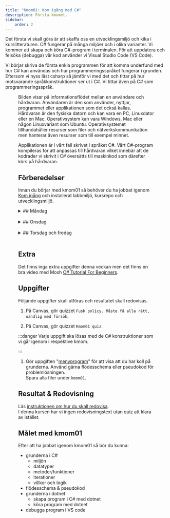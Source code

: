 ```yaml
---
title: "Kmom01: Kom igång med C#"
description: Första kmomet.
sidebar:
    order: 2
---
```




Det första vi skall göra är att skaffa oss en utvecklingsmiljö och kika i kurslitteraturen. C# fungerar på många miljöer och i olika varianter. Vi kommer att skapa och köra C#-program i terminalen. För att uppdatera och felsöka (debugga) vår kod använder vi Visual Studio Code (VS Code).

Vi börjar skriva de första enkla programmen för att komma underfund med hur C# kan användas och hur programmeringsspråket fungerar i grunden. Eftersom vi nyss läst csharp så jämför vi med det och tittar på hur motsvarande språkkonstruktioner ser ut i C#. Vi tittar även på C# som programmeringsspråk.

<Figure
    src={var1Image}
    caption="Informationsflödet mellan en användare och hårdvaran."
    width="450px"
/>

Bilden visar på informationsflödet mellan en användare och hårdvaran. Användaren är den som använder, nyttjar, programmet eller applikationen som det också kallas. Hårdvaran är den fysiska datorn och kan vara en PC, Linuxdator eller en Mac. Operativsystem kan vara Windows, Mac eller någon Linuxvariant som Ubuntu. Operativsystemet tillhandahåller resurser som filer och nätverkskommunikation men hanterar även resurser som till exempel minnet.

Applikationen är i vårt fall skrivet i språket C#. Vårt C#-program kompileras för att anpassas till hårdvaran vilket innebär att de kodrader vi skrivit i C# översätts till maskinkod som därefter körs på hårdvaran.


## Förberedelser

Innan du börjar med kmom01 så behöver du ha jobbat igenom [Kom igång](../) och installerat labbmiljö, kursrepo och utvecklingsmiljö.
<br/>


<details>
<summary>
## Måndag
</summary>

:::tip
När du ska jobba med kursen är det lättast om du öppnar VS Code från terminalen innan du börjar jobba.

```bash
cd dbwebb-kurser/csharp-<din akronym>
code .
```

Använd `practice` mappen i kmom01 katalogen för att skriva övningskod.
:::


### Intro till csharp

I kursen kommer vi använda boken [C# 12.0 in a Nutshell: The Definitive Reference av Joseph Albahari](../../laromaterial/böcker/). Det är en omfattande referensbok som täcker alla aspekter av C#-programmering, från grundläggande till avancerade ämnen. Vi nöjer med de grundläggande kapitlen i boken men här finns information även för den avancerade programmeraren.

Boken kommer inte passa allas lärandestil eller så förklaras sakerna inte på det sättet att du förstår det. Det är helt okej. Det finns många andra resurser och böcker som du kan använda för att lära dig C#. Det är OK att använda andra resurser och böcker. Det viktiga är att du hittar något som passar dig och din lärande stil. 

:::tip
När du läser boken så är det viktigt att ha en terminal öppen och köra koden i boken parallellt. Det är ett bra sätt att lära sig och förstå hur csharp fungerar. Att **endast** läsa boken utan att köra koden är inte tillräckligt. Det är viktigt att du kör koden och testar den själva så du förstår den.
:::


#### Att göra

<Steps>
1. Läs och jobba igenom följande kapitel i boken **C# 12.0 in a Nutshell: The Definitive Reference**:
    * kapitel 1 Introducing C# & .NET
    * kapitel 2 C# Language Basics

    :::tip
    Det räcker inte med att bara läsa. Du är klar med boken när du förstår vad som står i den och kan köra koden själv. Utforska och experimentera med koden. Gör övningarna i boken. Testa ändra saker och se vad som händer. Det är så du lär dig.
    :::

1. Läs igenom "[C# - vad är det för språk?](/website/laromaterial/kmom01/csharpinfo)".

1. Läs och jobba igenom "[Python till C#](/website/laromaterial/kmom01/pythontillcsharp)". Testa gärna i [C# online kompilator](https://dotnetfiddle.net/) (glöm ej att välja senaste kompilatorn i menyn till vänster). Skriv din kodsnutt inuti Main()-metoden.

1. Läs och jobba igenom "[Mer C#](/website/laromaterial/kmom01/mercsharp)". Testa gärna i [C# online kompilator](https://dotnetfiddle.net/) (glöm ej att välja senaste kompilatorn i menyn till vänster). Skriv din kodsnutt inuti Main()-metoden.

1. Kom igång med din första C#-app tillsammans med artikeln [SkapaApp](/website/laromaterial/kmom01/skapaapp).

</Steps>


</details>
<br/>




<details>
<summary>
## Onsdag
</summary>
Jobba igenom [seminarium kmom01](/website/laromaterial/seminarium/kmom01). Det görs på onsdagens lektion.
</details>
<br/>





<details>
<summary>
## Torsdag och fredag
</summary>


### Att göra
<Steps>

1. Gör ett enkelt menyprogram tillsammans med artikeln [SkapaMenyApp](/website/laromaterial/kmom01/skapamenyapp).

1. Lös uppgifterna under [Uppgifter](#uppgifter).

</Steps>

### Öva

Nu har du jobbat igenom det förbereda materialet för veckan. Förhoppningsvis har du inte använt upp alla 20h än. Använd resten av tiden till att öva på det du har lärt dig.

#### Interaktiva övningar och tutorials

* [Microsoft Learn – C#](https://learn.microsoft.com/dotnet/csharp/)  
Officiella guider och interaktiva kodexempel direkt i webbläsaren. Bra om du vill lära dig rätt från källan.
* [Exercism](https://exercism.org/tracks/csharp)  
Gratis, massor av små övningar där du får feedback av communityn. Perfekt för att träna problemlösning i C#.
* [Codewars](https://www.codewars.com/)  
Gamifierat – lös problem ("kata") och gå upp i nivå. Bra för att öva logik och algoritmer i C#.
* [LeetCode](https://leetcode.com/)  
Inriktat på algoritmer, datastrukturer och problemlösning. Väldigt bra om du vill bli stark på intervjufrågor och mer avancerad kodning.

#### Lekfulla/övningsvänliga sidor

* [Codingame](https://www.codingame.com/)  
Lös problem genom att styra spel med C#. Roligare än vanliga uppgifter om du gillar spel.
* [Dotnetfiddle](https://dotnetfiddle.net/)  
Online-editor för C#, där du snabbt kan skriva och testa kod utan att installera något.

</details>
<br/>



## Extra

Det finns inga extra uppgifter denna veckan men det finns en bra video med Mosh [C# Tutorial For Beginners](https://www.youtube.com/watch?v=gfkTfcpWqAY&ab_channel=ProgrammingwithMosh).


## Uppgifter

Följande uppgifter skall utföras och resultatet skall redovisas.

1. På Canvas, gör quizzet `Fusk policy. Måste få alla rätt, oändlig med försök`.

1. På Canvas, gör quizzet `Kmom01 quiz`.


:::danger
Varje uppgift ska lösas med de C# konstruktioner som vi går igenom i respektive kmom.

:::
1. Gör uppgiften "[menyprogram](Uppgift/Uppgift.md)" för att visa att du har koll på grunderna. Använd gärna flödesschema eller pseudokod för problemlösningen.  
Spara alla filer under `kmom01`. 



## Resultat & Redovisning

Läs [instruktionen om hur du skall redovisa](/website/laromaterial/instruktion/resultat-och-redovisning).  
I denna kursen har vi ingen redovisningstext utan quiz att klara av istället.


## Målet med kmom01

Efter att ha jobbat igenom kmom01 så bör du kunna:

- grunderna i C#
  - miljön
  - datatyper
  - metoder/funktioner
  - iterationer
  - villkor och logik
- flödesschema & pseudokod
- grunderna i dotnet
  - skapa program i C# med dotnet
  - köra program med dotnet
- debugga program i VS code
